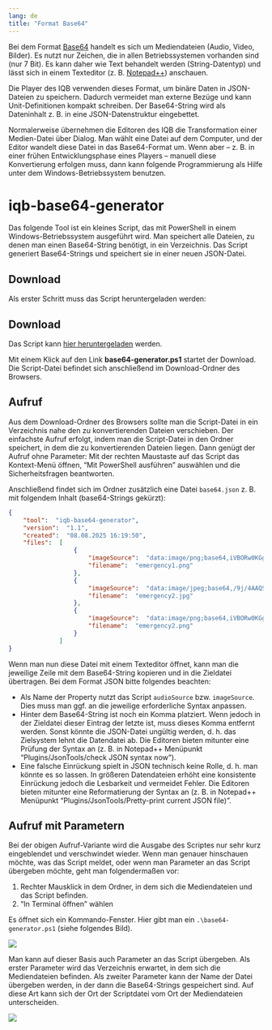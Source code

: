 ```yaml
---
lang: de
title: "Format Base64"
---
```


Bei dem Format [Base64](https://de.wikipedia.org/wiki/Base64) handelt es sich um Mediendateien (Audio, Video, Bilder). Es nutzt nur Zeichen, die in allen Betriebssystemen vorhanden sind (nur 7 Bit). Es kann daher wie Text behandelt werden (String-Datentyp) und lässt sich in einem Texteditor (z. B. [Notepad++](https://notepad-plus-plus.org/)) anschauen.

Die Player des IQB verwenden dieses Format, um binäre Daten in JSON-Dateien zu speichern. Dadurch vermeidet man externe Bezüge und kann Unit-Definitionen kompakt schreiben. Der Base64-String wird als Dateninhalt z. B. in eine JSON-Datenstruktur eingebettet.

Normalerweise übernehmen die Editoren des IQB die Transformation einer Medien-Datei über Dialog. Man wählt eine Datei auf dem Computer, und der Editor wandelt diese Datei in das Base64-Format um. Wenn aber -- z. B. in einer frühen Entwicklungsphase eines Players -- manuell diese Konvertierung erfolgen muss, dann kann folgende Programmierung als Hilfe unter dem Windows-Betriebssystem benutzen.

# iqb-base64-generator

Das folgende Tool ist ein kleines Script, das mit PowerShell in einem Windows-Betriebssystem ausgeführt wird. Man speichert alle Dateien, zu denen man einen Base64-String benötigt, in ein Verzeichnis. Das Script generiert Base64-Strings und speichert sie in einer neuen JSON-Datei.

## Download

Als erster Schritt muss das Script heruntergeladen werden:

::: {.callout-tip}
## Download

Das Script kann [hier heruntergeladen](https://github.com/iqb-berlin/base64-generator/releases/latest) werden.
:::

Mit einem Klick auf den Link **base64-generator.ps1** startet der Download. Die Script-Datei befindet sich anschließend im Download-Ordner des Browsers.

## Aufruf

Aus dem Download-Ordner des Browsers sollte man die Script-Datei in ein Verzeichnis nahe den zu konvertierenden Dateien verschieben. Der einfachste Aufruf erfolgt, indem man die Script-Datei in den Ordner speichert, in dem die zu konvertierenden Dateien liegen. Dann genügt der Aufruf ohne Parameter: Mit der rechten Maustaste auf das Script das Kontext-Menü öffnen, "Mit PowerShell ausführen" auswählen und die Sicherheitsfragen beantworten.

Anschließend findet sich im Ordner zusätzlich eine Datei `base64.json` z. B. mit folgendem Inhalt (base64-Strings gekürzt):

```json
{
    "tool":  "iqb-base64-generator",
    "version":  "1.1",
    "created":  "08.08.2025 16:19:50",
    "files":  [
                  {
                      "imageSource":  "data:image/png;base64,iVBORw0KGgoAAAANSUhEUgAAAZEAAAB5CAM......",
                      "filename":  "emergency1.png"
                  },
                  {
                      "imageSource":  "data:image/jpeg;base64,/9j/4AAQSkZJRgABAQEAYABgAAD/4QBmRX.....",
                      "filename":  "emergency2.jpg"
                  },
                  {
                      "imageSource":  "data:image/png;base64,iVBORw0KGgoAAAANSUhEUgAAAOoAAA....",
                      "filename":  "emergency2.png"
                  }
              ]
}
```

Wenn man nun diese Datei mit einem Texteditor öffnet, kann man die jeweilige Zeile mit dem Base64-String kopieren und in die Zieldatei übertragen. Bei dem Format JSON bitte folgendes beachten:

* Als Name der Property nutzt das Script `audioSource` bzw. `imageSource`. Dies muss man ggf. an die jeweilige erforderliche Syntax anpassen.
* Hinter dem Base64-String ist noch ein Komma platziert. Wenn jedoch in der Zieldatei dieser Eintrag der letzte ist, muss dieses Komma entfernt werden. Sonst könnte die JSON-Datei ungültig werden, d. h. das Zielsystem lehnt die Datendatei ab. Die Editoren bieten mitunter eine Prüfung der Syntax an (z. B. in Notepad++ Menüpunkt "Plugins/JsonTools/check JSON syntax now").
* Eine falsche Einrückung spielt in JSON technisch keine Rolle, d. h. man könnte es so lassen. In größeren Datendateien erhöht eine konsistente Einrückung jedoch die Lesbarkeit und vermeidet Fehler. Die Editoren bieten mitunter eine Reformatierung der Syntax an (z. B. in Notepad++ Menüpunkt "Plugins/JsonTools/Pretty-print current JSON file)".

## Aufruf mit Parametern

Bei der obigen Aufruf-Variante wird die Ausgabe des Scriptes nur sehr kurz eingeblendet und verschwindet wieder. Wenn man genauer hinschauen möchte, was das Script meldet, oder wenn man Parameter an das Script übergeben möchte, geht man folgendermaßen vor:

1. Rechter Mausklick in dem Ordner, in dem sich die Mediendateien und das Script befinden.
2. "In Terminal öffnen" wählen

Es öffnet sich ein Kommando-Fenster. Hier gibt man ein `.\base64-generator.ps1` (siehe folgendes Bild).

![](base64_1.png)

Man kann auf dieser Basis auch Parameter an das Script übergeben. Als erster Parameter wird das Verzeichnis erwartet, in dem sich die Mediendateien befinden. Als zweiter Parameter kann der Name der Datei übergeben werden, in der dann die Base64-Strings gespeichert sind. Auf diese Art kann sich der Ort der Scriptdatei vom Ort der Mediendateien unterscheiden.

![](base64_2.png)